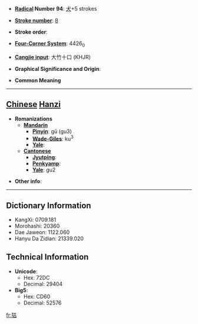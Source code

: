 * '''[[Wiktionary:Chinese radical index| Radical]] Number 94''': [[Wiktionary:Chinese radical index 犬|犬]]+5 strokes

* '''[[Wiktionary:Chinese total strokes index|Stroke number]]''': [[Wiktionary:Chinese total strokes index 8|8]]

* '''Stroke order''': 

* '''[[Wiktionary:Chinese four corner index|Four-Corner System]]''': 4426<sub>0</sub>

* '''[[Wiktionary:Chinese Cangjie index|Cangjie input]]''': 大竹十口 (KHJR)

* '''Graphical Significance and Origin''': 

* '''Common Meaning'''

----

== [[Chinese]] [[Hanzi]] ==

* '''Romanizations'''
** '''[[Mandarin]]'''
*** '''[[Pinyin]]''': gǔ (gu3)
*** '''[[Wade-Giles]]''': ku<sup>3</sup>
*** '''[[Yale]]''': 
** '''[[Cantonese]]'''
*** '''[[Jyutping]]''':
*** '''[[Penkyamp]]''': 
*** '''[[Yale]]''': gu2

* '''Other info''': 

----

== Dictionary Information ==

* KangXi: 0709.181
* Morohashi: 20360
* Dae Jaweon: 1122.060
* Hanyu Da Zidian: 21339.020

== Technical Information ==

* '''Unicode''':
** Hex: 72DC
** Decimal: 29404
* '''Big5''':
** Hex: CD60
** Decimal: 52576

[[fr:狜]]